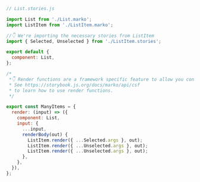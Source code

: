 ```js
// List.stories.js

import List from './List.marko';
import ListItem from './ListItem.marko';

//👇 We're importing the necessary stories from ListItem
import { Selected, Unselected } from './ListItem.stories';

export default {
  component: List,
};

/*
 *👇 Render functions are a framework specific feature to allow you control on how the component renders.
 * See https://storybook.js.org/docs/marko/api/csf
 * to learn how to use render functions.
 */

export const ManyItems = {
  render: (input) => ({
    component: List,
    input: {
      ...input,
      renderBody(out) {
        ListItem.render({ ...Selected.args }, out);
        ListItem.render({ ...Unselected.args }, out);
        ListItem.render({ ...Unselected.args }, out);
      },
    },
  }),
};
```
